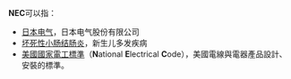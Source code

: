 '''NEC'''可以指：
* [[日本电气|日本电气]]，日本电气股份有限公司
* [[坏死性小肠结肠炎|坏死性小肠结肠炎]]，新生儿多发疾病
* [[美國國家電工標準|美國國家電工標準]]（'''N'''ational '''E'''lectrical '''C'''ode），美國電線與電器產品設計、安裝的標準。
{{disambig|N|Cat=非中文名称消歧義}}